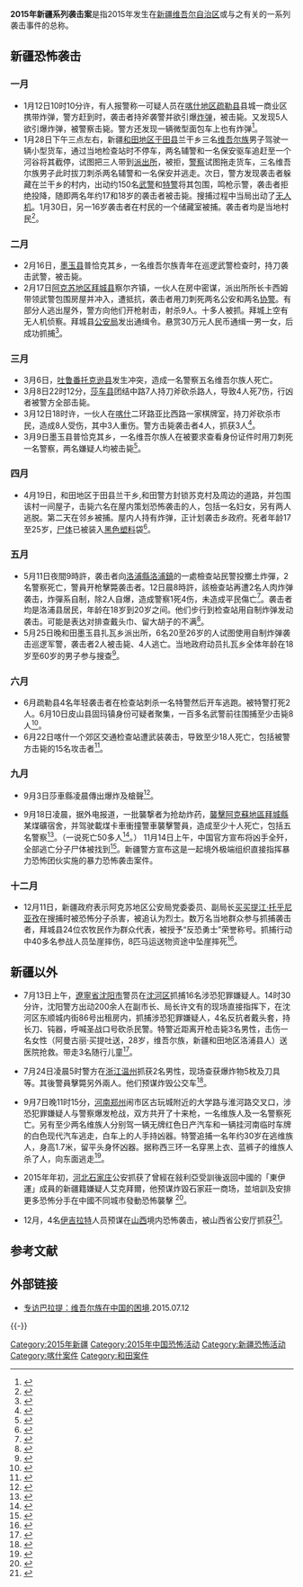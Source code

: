 
'''2015年新疆系列袭击案'''是指2015年发生在[[新疆维吾尔自治区|新疆维吾尔自治区]]或与之有关的一系列袭击事件的总称。

==新疆恐怖袭击==
===一月===
* 1月12日10时10分许，有人报警称一可疑人员在[[喀什地区|喀什地区]][[疏勒县|疏勒县]]县城一商业区携带炸弹，警方赶到时，袭击者持斧袭警并欲引爆[[炸弹|炸弹]]，被击毙。又发现5人欲引爆炸弹，被警察击毙。警方还发现一辆微型面包车上也有炸弹<ref>{{Cite web |url=http://news.xinhuanet.com/local/2015-01/12/c_1113964943.htm |title=新疆疏勒县处置一起暴恐袭击案件 |accessdate=2015-05-15 |archive-date=2015-05-18 |archive-url=https://web.archive.org/web/20150518140212/http://news.xinhuanet.com/local/2015-01/12/c_1113964943.htm |dead-url=no }}</ref>。
* 1月28日下午三点左右，新疆[[和田地区|和田地区]][[于田县|于田县]]兰干乡三名[[维吾尔族|维吾尔族]]男子驾驶一辆小型货车，通过当地检查站时不停车，两名辅警和一名保安驱车追赶至一个河谷将其截停，试图把三人带到[[派出所|派出所]]，被拒，[[警察|警察]]试图拖走货车，三名维吾尔族男子此时拔刀刺杀两名辅警和一名保安并逃走。次日，警方发现袭击者躲藏在兰干乡的村内，出动约150名[[武警|武警]]和[[特警|特警]]将其包围，鸣枪示警，袭击者拒绝投降，随即两名年约17和18岁的袭击者被击毙。搜捕过程中当局出动了[[无人机|无人机]]。1月30日，另一16岁袭击者在村民的一个储藏室被捕。袭击者均是当地村民<ref>{{cite web|url=http://www.rfa.org/mandarin/yataibaodao/shaoshuminzu/ql1-01312015111538.html|title=新疆和田袭击事件五人身亡 当局出动无人机追嫌疑人|website=Radio Free Asia|accessdate=2015-05-15|archive-date=2015-05-20|archive-url=https://web.archive.org/web/20150520153438/http://www.rfa.org/mandarin/yataibaodao/shaoshuminzu/ql1-01312015111538.html/|dead-url=no}}</ref>。

===二月===
* 2月16日，[[墨玉县|墨玉县]]普恰克其乡，一名维吾尔族青年在巡逻武警检查时，持刀袭击武警，被击毙。
* 2月17日[[阿克苏地区|阿克苏地区]][[拜城县|拜城县]]察尔齐镇，一伙人在房中密谋，派出所所长卡西姆带领武警包围房屋并冲入，遭抵抗，袭击者用刀刺死两名公安和两名[[协警|协警]]。有部分人逃出屋外，警方向他们开枪射击，射杀9人。十多人被抓。拜城上空有无人机侦察。拜城县[[公安局|公安局]]发出通缉令。悬赏30万元人民币通缉一男一女，后成功抓捕<ref>{{cite web|url=http://www.rfa.org/mandarin/yataibaodao/shaoshuminzu/ql1-02212015085708.html|title=新疆拜城冲突事件十多人死两名被通缉维族男女被捕|website=Radio Free Asia|accessdate=2015-05-15|archive-date=2015-06-26|archive-url=https://web.archive.org/web/20150626104050/http://www.rfa.org/mandarin/yataibaodao/shaoshuminzu/ql1-02212015085708.html/|dead-url=no}}</ref>。
===三月===
* 3月6日，[[吐鲁番|吐鲁番]][[托克逊县|托克逊县]]发生冲突，造成一名警察五名维吾尔族人死亡。
* 3月8日22时12分，[[莎车县|莎车县]]团结中路7人持刀斧砍杀路人，导致4人死7伤，行凶者被警方全部击毙。
* 3月12日18时许，一伙人在[[喀什|喀什]]二环路亚比西路一家棋牌室，持刀斧砍杀市民，造成8人受伤，其中3人重伤。警方击毙袭击者4人，抓获3人<ref>{{cite web|url=http://cn.rfi.fr/%E4%B8%AD%E5%9B%BD/20150314-%E6%96%B0%E7%96%86%E5%B1%80%E5%8A%BF%E7%B4%A7%E5%BC%A0%E4%B8%A4%E4%BC%9A%E6%9C%9F%E9%97%B4%E5%86%8D%E5%8F%91%E4%B8%A4%E8%B5%B7%E6%9A%B4%E5%8A%9B%E6%81%90%E6%80%96%E4%BA%8B%E4%BB%B6/|title=新疆局势紧张两会期间再发两起暴力恐怖事件|date=2015-03-14|publisher=|accessdate=2015-05-15|archive-date=2015-05-03|archive-url=https://web.archive.org/web/20150503212318/http://cn.rfi.fr/%E4%B8%AD%E5%9B%BD/20150314-%E6%96%B0%E7%96%86%E5%B1%80%E5%8A%BF%E7%B4%A7%E5%BC%A0%E4%B8%A4%E4%BC%9A%E6%9C%9F%E9%97%B4%E5%86%8D%E5%8F%91%E4%B8%A4%E8%B5%B7%E6%9A%B4%E5%8A%9B%E6%81%90%E6%80%96%E4%BA%8B%E4%BB%B6/|dead-url=no}}</ref>。
* 3月9日墨玉县普恰克其乡，一名维吾尔族人在被要求查看身份证件时用刀刺死一名警察，两名嫌疑人均被击毙<ref>{{cite web|url=http://www.rfa.org/mandarin/yataibaodao/shaoshuminzu/hc-03132015111901.html|title=新疆和田发生流血冲突  3人死亡|website=Radio Free Asia|accessdate=2015-05-15|archive-date=2015-04-07|archive-url=https://web.archive.org/web/20150407065706/http://www.rfa.org/mandarin/yataibaodao/shaoshuminzu/hc-03132015111901.html/|dead-url=no}}</ref>。
===四月===
* 4月19日，和田地区于田县兰干乡,和田警方封锁苏克村及周边的道路，并包围该村一间屋子，击毙六名在屋内策划恐怖袭击的人，包括一名妇女，另有两人逃脱。第二天在邻乡被捕。屋内人持有炸弹，正计划袭击乡政府。死者年龄17至25岁，[[尸体|尸体]]已被装入[[黑色|黑色]][[塑料|塑料]]袋<ref>{{cite web|url=http://www.rfa.org/mandarin/yataibaodao/shaoshuminzu/ql2-05012015101824.html|title=新疆六维族人被指涉恐被射杀  五一前南北疆反恐大清查|website=Radio Free Asia|accessdate=2015-05-15|archive-date=2015-05-18|archive-url=https://web.archive.org/web/20150518101134/http://www.rfa.org/mandarin/yataibaodao/shaoshuminzu/ql2-05012015101824.html|dead-url=no}}</ref>。
===五月===
* 5月11日夜間9時許，袭击者向[[洛浦縣|洛浦縣]][[洛浦鎮|洛浦鎮]]的一處檢查站民警投擲土炸彈，2名警察死亡，警員开枪擊斃袭击者。12日晨8時許，該檢查站再遭2名人肉炸弹袭击，炸彈系自制，除2人自爆，造成警察1死4伤，未造成平民傷亡<ref>{{cite web|url=http://www.hkcna.hk/content/2015/0515/366820.shtml|title=新疆洛浦縣果斷處置兩起暴力襲警案|website=www.hkcna.hk|accessdate=2015-05-15|archive-date=2015-05-18|archive-url=https://web.archive.org/web/20150518222100/http://www.hkcna.hk/content/2015/0515/366820.shtml|dead-url=no}}</ref>。袭击者均是洛浦县居民，年龄在18岁到20岁之间。他们步行到检查站用自制炸弹发动袭击。可能是表达对排查戴头巾、留大胡子的不满<ref>{{cite web|url=http://www.rfa.org/mandarin/yataibaodao/gangtai/yl-05132015104809.html|title=新疆和田洛浦县接连发生两起自杀性炸弹袭击 致6死4伤|website=Radio Free Asia|accessdate=2015-05-15|archive-date=2015-05-18|archive-url=https://web.archive.org/web/20150518102640/http://www.rfa.org/mandarin/yataibaodao/gangtai/yl-05132015104809.html|dead-url=no}}</ref>。
* 5月25日晚和田墨玉县扎瓦乡派出所，6名20至26岁的人试图使用自制炸弹袭击巡逻军警，袭击者2人被击毙、4人逃亡。当地政府动员扎瓦乡全体年龄在18岁至60岁的男子参与搜查<ref>{{cite web|url=http://www.rfa.org/mandarin/yataibaodao/shaoshuminzu/ql1-05292015104900.html|title=新疆和田墨玉一派出所遇袭两袭击者被射杀四人逃亡|website=Radio Free Asia|accessdate=2015-10-19|archive-date=2015-09-15|archive-url=https://web.archive.org/web/20150915232358/http://www.rfa.org/mandarin/yataibaodao/shaoshuminzu/ql1-05292015104900.html/|dead-url=no}}</ref>。

===六月===
* 6月疏勒县4名年轻袭击者在检查站刺杀一名特警然后开车逃跑。被特警打死2人。6月10日皮山县固玛镇身份可疑者聚集，一百多名武警前往围捕至少击毙8人<ref>{{cite web|url=http://www.rfa.org/mandarin/Xinwen/6-06202015115217.html|title=新疆再传两起暴力冲突事件 起码1特警10维族人死亡|website=Radio Free Asia|accessdate=2015-10-19|archive-date=2015-11-30|archive-url=https://web.archive.org/web/20151130225405/http://www.rfa.org/mandarin/Xinwen/6-06202015115217.html|dead-url=no}}</ref>。
* 6月22日喀什一个郊区交通检查站遭武装袭击，导致至少18人死亡，包括被警方击毙的15名攻击者<ref>{{cite web|url=http://www.rfa.org/mandarin/yataibaodao/shaoshuminzu/nu-06242015102724.html|title=新疆喀什6月22日炸弹袭击事件  至少18人死亡|website=Radio Free Asia|accessdate=2015-10-19|archive-date=2015-09-15|archive-url=https://web.archive.org/web/20150915160735/http://www.rfa.org/mandarin/yataibaodao/shaoshuminzu/nu-06242015102724.html/|dead-url=no}}</ref>。
=== 九月 ===
* 9月3日莎車縣凌晨傳出爆炸及槍聲<ref>{{cite web|url=http://www.on.cc/cn/bkn/cnt/news/20150903/bkncn-20150903091020344-0903_05011_001.html|title=新疆喀什傳發生爆炸有槍聲　警搜捕氣氛緊張|publisher=|accessdate=2015-10-19|archive-date=2019-09-12|archive-url=https://web.archive.org/web/20190912061204/https://hk.on.cc/hk/news/index.html|dead-url=no}}</ref>。

* 9月18日凌晨，据外电报道，一批襲撃者为抢劫炸药，[[阿克苏煤矿袭击|襲擊阿克蘇地區拜城縣]]某煤礦宿舍，并驾驶載煤卡車衝撞警車襲擊警員，造成至少十人死亡，包括五名警察<ref>{{cite web|url=http://hk.apple.nextmedia.com/realtime/china/20150922/54234460|title=新疆煤礦宿舍遇襲 數十人遭維族人斬殺|website=Apple Daily 蘋果日報|accessdate=2015-10-06|archive-date=2015-10-07|archive-url=https://web.archive.org/web/20151007022406/http://hk.apple.nextmedia.com/realtime/china/20150922/54234460|dead-url=no}}</ref>。（一说死亡50多人<ref>{{cite web|url=http://www.voachinese.com/content/voa-news-baicheng-massacre-20151019/3013396.html|title=新疆持刀者血洗一煤矿，50多人丧生|first=|last=美国之音|publisher=|accessdate=2015-10-19|archive-date=2015-10-20|archive-url=https://web.archive.org/web/20151020151355/http://www.voachinese.com/content/voa-news-baicheng-massacre-20151019/3013396.html|dead-url=no}}</ref>。） 11月14日上午，中国官方宣布将凶手全歼，全部逃亡分子尸体被找到<ref>{{cite web|url=http://cn.rfi.fr/%E4%B8%AD%E5%9B%BD/20151114-%E6%96%B0%E7%96%86%E6%8B%9C%E5%9F%8E%E7%85%A4%E7%9F%BF%E5%87%B6%E6%9D%80%E6%A1%88%E5%91%8A%E7%A0%B4%E6%9A%B4%E6%81%90%E5%88%86%E5%AD%90%E8%A2%AB%E2%80%9C%E5%85%A8%E6%AD%BC%E2%80%9D|title=新疆拜城煤矿凶杀案告破暴恐分子被“全歼”|date=2015-11-14|publisher=|accessdate=2015-11-14|archive-date=2015-11-16|archive-url=https://web.archive.org/web/20151116231234/http://cn.rfi.fr/%E4%B8%AD%E5%9B%BD/20151114-%E6%96%B0%E7%96%86%E6%8B%9C%E5%9F%8E%E7%85%A4%E7%9F%BF%E5%87%B6%E6%9D%80%E6%A1%88%E5%91%8A%E7%A0%B4%E6%9A%B4%E6%81%90%E5%88%86%E5%AD%90%E8%A2%AB%E2%80%9C%E5%85%A8%E6%AD%BC%E2%80%9D|dead-url=no}}</ref>。新疆警方宣布这是一起境外极端组织直接指挥暴力恐怖团伙实施的暴力恐怖袭击案件。

===十二月===
* 12月11日，新疆政府表示阿克苏地区公安局党委委员、副局长[[买买提江·托乎尼亚孜|买买提江·托乎尼亚孜]]在搜捕时被恐怖分子杀害，被追认为烈士。数万名当地群众参与抓捕袭击者，拜城县24位农牧民作为群众代表，被授予“反恐勇士”荣誉称号。抓捕行动中40多名参战人员坠崖摔伤，8匹马运送物资途中坠崖摔死<ref>{{cite web|url=http://www.wnxxg.cn/News/Html/?thread-2250_1.html|title=新疆阿克苏公安副局长买买提江·托乎尼亚孜救人质冲进暴恐分子巢穴牺牲(1)|publisher=|deadurl=yes|archiveurl=https://web.archive.org/web/20151222165703/http://www.wnxxg.cn/News/Html/?thread-2250_1.html|archivedate=2015年12月22日|df=|accessdate=2015年12月14日}}</ref>。

== 新疆以外 ==
* 7月13日上午，[[遼寧省|遼寧省]][[沈阳市|沈阳市]]警员在[[沈河区|沈河区]]抓捕16名涉恐犯罪嫌疑人。14时30分许，沈阳警方出动200余人在副市长、局长许文有的现场直接指挥下，在沈河区东顺城内街86号出租房内，抓捕涉恐犯罪嫌疑人，4名反抗者戴头套，持长刀、钝器，呼喊圣战口号砍杀民警。特警近距离开枪击毙3名男性，击伤一名女性（阿曼古丽·买提吐送，28岁，维吾尔族，新疆和田地区洛浦县人）送医院抢救。带走3名随行儿童<ref>{{cite web|url=http://www.rfa.org/mandarin/yataibaodao/shaoshuminzu/ql1-07142015105412.html|title=沈阳警方击毙三名维族“暴恐分子”逮捕16人|website=Radio Free Asia|accessdate=2015-10-19|archive-date=2015-09-15|archive-url=https://web.archive.org/web/20150915155256/http://www.rfa.org/mandarin/yataibaodao/shaoshuminzu/ql1-07142015105412.html/|dead-url=no}}</ref>。

* 7月24日凌晨5时警方在[[浙江|浙江]][[温州|温州]]抓获2名男性，现场查获爆炸物5枚及刀具等。其後警員擊斃另外兩人。他们预谋炸毁公交车<ref>{{cite web|url=http://hk.apple.nextmedia.com/international/art/20150725/19231571|title=溫州警圍捕恐怖分子遭掟炸彈爆槍戰兩死|website=Apple Daily 蘋果日報|accessdate=2015-10-19|archive-date=2015-08-28|archive-url=https://web.archive.org/web/20150828060612/http://hk.apple.nextmedia.com/international/art/20150725/19231571|dead-url=no}}</ref>。

* 9月7日晚11时15分，[[河南|河南]][[郑州|郑州]]闹市区古玩城附近的大学路与淮河路交叉口，涉恐犯罪嫌疑人与警察爆发枪战，双方共开了十来枪，一名维族人及一名警察死亡。另有至少两名维族人分别驾一辆无牌红色日产汽车和一辆挂河南临时车牌的白色现代汽车逃走，白车上的人手持凶器。特警追捕一名年约30岁在逃维族人，身高1.7米，留平头身怀凶器。据称西三环一名穿黑上衣、蓝裤子的维族人杀了人，向东面逃走<ref>{{cite web|url=http://www.rfa.org/mandarin/yataibaodao/shaoshuminzu/ql3-09082015114704.html|title=郑州深夜维族人与警方枪战致两死 酒店接通知停止接待新疆人|website=Radio Free Asia|accessdate=2015-10-19|archive-date=2015-11-06|archive-url=https://web.archive.org/web/20151106114346/http://www.rfa.org/mandarin/yataibaodao/shaoshuminzu/ql3-09082015114704.html|dead-url=no}}</ref>。

* 2015年年初，[[河北|河北]][[石家庄|石家庄]]公安抓获了曾經在敍利亞受訓後返回中國的「東伊運」成員的新疆籍嫌疑人艾克拜爾，他预谋炸毀石家莊一商场，並培訓及安排更多恐怖分手在中國不同城市發動恐怖襲擊 <ref>{{cite web|url=http://orientaldaily.on.cc/cnt/news/20150725/00174_001.html|title=圖炸溫州巴士兩疆暴徒遭轟斃 - 東方日報|website=orientaldaily.on.cc|accessdate=2015-10-22|archive-date=2015-10-08|archive-url=https://web.archive.org/web/20151008031523/http://orientaldaily.on.cc/cnt/news/20150725/00174_001.html|dead-url=no}}</ref>。

* 12月，4名[[伊吉拉特|伊吉拉特]]人员预谋在[[山西|山西]]境内恐怖袭击，被山西省公安厅抓获<ref>{{cite web|url=http://dzwww.com/xinwen/shehuixinwen/201512/t20151208_13462635_1.htm|title=网传4名恐怖分子山西搞事 已被省公安厅抓获_社会新闻_大众网|first=|last=王雅淇|website=dzwww.com|accessdate=2015-12-08|archive-date=2015-12-08|archive-url=https://web.archive.org/web/20151208212833/http://dzwww.com/xinwen/shehuixinwen/201512/t20151208_13462635_1.htm|dead-url=no}}</ref>。

== 参考文献 ==
{{Reflist|2}}

== 外部链接 ==
* [http://www.voachinese.com/content/barat-20150711/2857994.html 专访巴拉提：维吾尔族在中国的困境]{{Wayback|url=http://www.voachinese.com/content/barat-20150711/2857994.html |date=20150712062908 }}.2015.07.12

{{-}}
{{新疆维吾尔自治区暴力恐怖活动和反恐行动}}

[[Category:2015年新疆|Category:2015年新疆]]
[[Category:2015年中国恐怖活动|Category:2015年中国恐怖活动]]
[[Category:新疆恐怖活动|Category:新疆恐怖活动]]
[[Category:喀什案件|Category:喀什案件]]
[[Category:和田案件|Category:和田案件]]